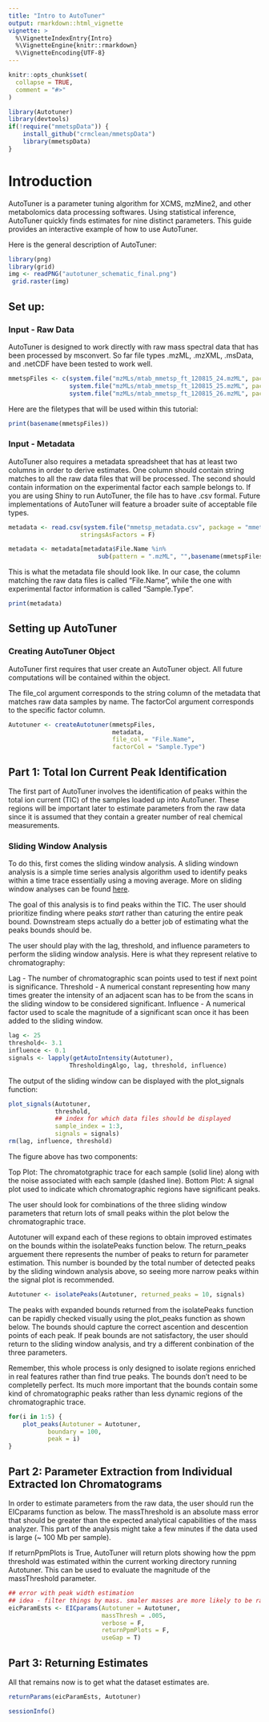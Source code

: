 ```yaml
---
title: "Intro to AutoTuner"
output: rmarkdown::html_vignette
vignette: >
  %\VignetteIndexEntry{Intro}
  %\VignetteEngine{knitr::rmarkdown}
  %\VignetteEncoding{UTF-8}
---
```


```r
knitr::opts_chunk$set(
  collapse = TRUE,
  comment = "#>"
)
```

```r
library(Autotuner)
library(devtools)
if(!require("mmetspData")) {
    install_github("crmclean/mmetspData")    
    library(mmetspData)
}
```

# Introduction

AutoTuner is a parameter tuning algorithm for XCMS, mzMine2, and other 
metabolomics data processing softwares. Using statistical inference, AutoTuner
quickly finds estimates for nine distinct parameters. This guide provides
an interactive example of how to use AutoTuner.

Here is the general description of AutoTuner:

```r
library(png)
library(grid)
img <- readPNG("autotuner_schematic_final.png")
 grid.raster(img)
```

## Set up:

### Input - Raw Data

AutoTuner is designed to work directly with raw mass spectral data that has 
been processed by msconvert. So far file types .mzML, .mzXML, .msData, and
.netCDF have been tested to work well. 

```r
mmetspFiles <- c(system.file("mzMLs/mtab_mmetsp_ft_120815_24.mzML", package = "mmetspData"),
                 system.file("mzMLs/mtab_mmetsp_ft_120815_25.mzML", package = "mmetspData"),
                 system.file("mzMLs/mtab_mmetsp_ft_120815_26.mzML", package = "mmetspData"))
```

Here are the filetypes that will be used within this tutorial:

```r
print(basename(mmetspFiles))
```

### Input - Metadata

AutoTuner also requires a metadata spreadsheet that has at least two columns 
in order to derive estimates. One column should contain string matches to all
the raw data files that will be processed. The second should contain information
on the experimental factor each sample belongs to. If you are using Shiny to 
run AutoTuner, the file has to have .csv formal. Future implementations of AutoTuner
will feature a broader suite of acceptable file types. 

```r
metadata <- read.csv(system.file("mmetsp_metadata.csv", package = "mmetspData"),
                    stringsAsFactors = F)

metadata <- metadata[metadata$File.Name %in% 
                         sub(pattern = ".mzML", "",basename(mmetspFiles)),]
```

This is what the metadata file should look like. In our case, the column 
matching the raw data files is called "File.Name", while the one with 
experimental factor information is called "Sample.Type".

```r
print(metadata)
```

## Setting up AutoTuner

### Creating AutoTuner Object

AutoTuner first requires that user create an AutoTuner object. All future
computations will be contained within the object. 

The file_col argument corresponds to the string column of the metadata that 
matches raw data samples by name. The factorCol argument corresponds to the 
specific factor column. 

```r
Autotuner <- createAutotuner(mmetspFiles,
                             metadata,
                             file_col = "File.Name",
                             factorCol = "Sample.Type")
```

## Part 1: Total Ion Current Peak Identification

The first part of AutoTuner involves the identification of peaks within the
total ion current (TIC) of the samples loaded up into AutoTuner. These regions will
be important later to estimate parameters from the raw data since it is assumed
that they contain a greater number of real chemical measurements. 

### Sliding Window Analysis

To do this, first comes the sliding window analysis. A sliding windown analysis 
is a simple time series analysis algorithm used to identify peaks within a time 
trace essentially using a moving average. More on sliding window analyses can be
found [here](https://en.wikipedia.org/wiki/Moving_average).

The goal of this analysis is to find peaks within the TIC. The user should 
prioritize finding where peaks *start* rather than caturing the entire peak 
bound. Downstream steps actually do a better job of estimating what the peaks 
bounds should be. 

The user should play with the lag, threshold, and influence parameters to 
perform the sliding window analysis. Here is what they represent relative to
chromatography:

Lag - The number of chromatographic scan points used to test if next point is
significance. 
Threshold - A numerical constant representing how many times greater the 
intensity of an adjacent scan has to be from the scans in the sliding window
to be considered significant. 
Influence - A numerical factor used to scale the magnitude of a significant scan
once it has been added to the sliding window. 

```r
lag <- 25
threshold<- 3.1
influence <- 0.1
signals <- lapply(getAutoIntensity(Autotuner), 
                 ThresholdingAlgo, lag, threshold, influence)
```

The output of the sliding window can be displayed with the plot_signals
function:

```r
plot_signals(Autotuner, 
             threshold, 
             ## index for which data files should be displayed
             sample_index = 1:3, 
             signals = signals)
rm(lag, influence, threshold)
```

The figure above has two components:

Top Plot: The chromatotgraphic trace for each sample (solid line) along with the noise 
associated with each sample (dashed line). 
Bottom Plot: A signal plot used to indicate which chromatographic regions have significant
peaks.

The user should look for combinations of the three sliding window parameters that
return lots of small peaks within the plot below the chromatographic trace. 

Autotuner will expand each of these regions to obtain improved estimates on the
bounds within the isolatePeaks function below. The return_peaks arguement there
represents the number of peaks to return for parameter estimation. This number
is bounded by the total number of detected peaks by the sliding windown analysis
above, so seeing more narrow peaks within the signal plot is recommended. 

```r
Autotuner <- isolatePeaks(Autotuner, returned_peaks = 10, signals)
```

The peaks with expanded bounds returned from the isolatePeaks function can be 
rapidly checked visually using the plot_peaks function as shown below. 
The bounds should capture the correct ascention and descention points of each 
peak. If peak bounds are not satisfactory, the user should return to the 
sliding window analysis, and try a different conbination of the three parameters.

Remember, this whole process is only designed to isolate regions enriched in 
real features rather than find true peaks. The bounds don't need to be
completelly perfect. Its much more important that the bounds contain some kind 
of chromatographic peaks rather than less dynamic regions of the chromatographic
trace.

```r
for(i in 1:5) {
    plot_peaks(Autotuner = Autotuner, 
           boundary = 100, 
           peak = i)    
}
```

## Part 2: Parameter Extraction from Individual Extracted Ion Chromatograms

In order to estimate parameters from the raw data, the user should run the 
EICparams function as below. The massThreshold is an absolute mass error that
should be greater than the expected analytical capabilities of the mass analyzer.
This part of the analysis might take a few minutes if the data used is large 
(~ 100 Mb per sample).

If returnPpmPlots is True, AutoTuner will return plots showing how the ppm 
threshold was estimated within the current working directory running Autotuner. 
This can be used to evaluate the magnitude of the massThreshold parameter.

```r
## error with peak width estimation
## idea - filter things by mass. smaler masses are more likely to be random assosications
eicParamEsts <- EICparams(Autotuner = Autotuner, 
                          massThresh = .005, 
                          verbose = F,
                          returnPpmPlots = F,
                          useGap = T)
```

## Part 3: Returning Estimates

All that remains now is to get what the dataset estimates are.

```r
returnParams(eicParamEsts, Autotuner)
```

```r
sessionInfo()
```

